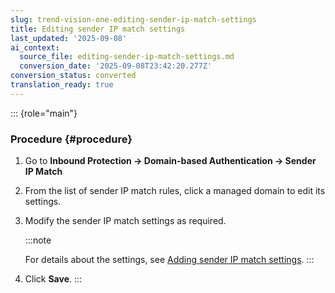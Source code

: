```yaml
---
slug: trend-vision-one-editing-sender-ip-match-settings
title: Editing sender IP match settings
last_updated: '2025-09-08'
ai_context:
  source_file: editing-sender-ip-match-settings.md
  conversion_date: '2025-09-08T23:42:20.277Z'
conversion_status: converted
translation_ready: true
---
```


::: {role="main"}
### Procedure {#procedure}

1.  Go to **Inbound Protection → Domain-based Authentication → Sender IP Match**

2.  From the list of sender IP match rules, click a managed domain to edit its settings.

3.  Modify the sender IP match settings as required.

    :::note

    For details about the settings, see [Adding sender IP match settings](adding-sender-ip-match-settings.mdx).
    :::

4.  Click **Save**.
:::
